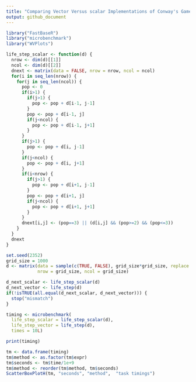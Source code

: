 ```yaml
---
title: "Comparing Vector Versus scalar Implementations of Conway's Game of Life"
output: github_document
---
```


```r
library("FastBaseR")
library("microbenchmark")
library("WVPlots")

life_step_scalar <- function(d) {
  nrow <- dim(d)[[1]]
  ncol <- dim(d)[[2]]
  dnext <- matrix(data = FALSE, nrow = nrow, ncol = ncol)
  for(i in seq_len(nrow)) {
    for(j in seq_len(ncol)) {
      pop <- 0
      if(i>1) {
        if(j>1) {
          pop <- pop + d[i-1, j-1]
        }
        pop <- pop + d[i-1, j]
        if(j<ncol) {
          pop <- pop + d[i-1, j+1]
        }
      }
      if(j>1) {
        pop <- pop + d[i, j-1]
      }
      if(j<ncol) {
        pop <- pop + d[i, j+1]
      }
      if(i<nrow) {
        if(j>1) {
          pop <- pop + d[i+1, j-1]
        }
        pop <- pop + d[i+1, j]
        if(j<ncol) {
          pop <- pop + d[i+1, j+1]
        }
      }
      dnext[i,j] <- (pop==3) || (d[i,j] && (pop>=2) && (pop<=3))
    }
  }
  dnext
}

set.seed(2352)
grid_size = 1000
d <- matrix(data = sample(c(TRUE, FALSE), grid_size*grid_size, replace = TRUE), 
            nrow = grid_size, ncol = grid_size)
```

```r
d_next_scalar <- life_step_scalar(d)
d_next_vector <- life_step(d)
if(!isTRUE(all.equal(d_next_scalar, d_next_vector))) {
  stop("mismatch")
}
```

```r
timing <- microbenchmark(
  life_step_scalar = life_step_scalar(d),
  life_step_vector = life_step(d),
  times = 10L)
```

```r
print(timing)

tm <- data.frame(timing)
tm$method <- as.factor(tm$expr)
tm$seconds <- tm$time/1e+9
tm$method <- reorder(tm$method, tm$seconds)
ScatterBoxPlotH(tm, "seconds", "method",  "task timings")
```



